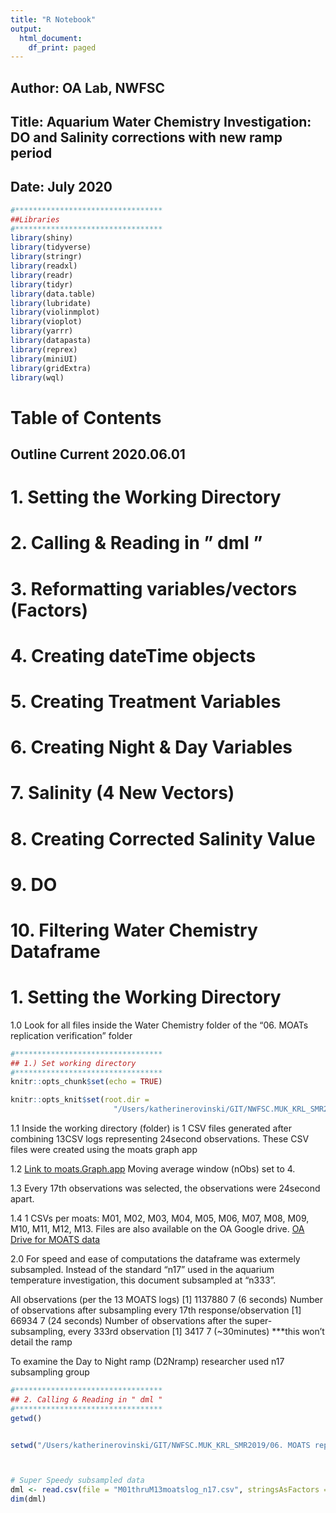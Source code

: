 ```yaml
---
title: "R Notebook"
output:
  html_document:
    df_print: paged
---
```


## Author: OA Lab, NWFSC
## Title: Aquarium Water Chemistry Investigation: DO and Salinity corrections with new ramp period
## Date: July 2020


```r

#*********************************
##Libraries
#********************************* 
library(shiny)
library(tidyverse)
library(stringr)
library(readxl)
library(readr)
library(tidyr)
library(data.table)
library(lubridate)
library(violinmplot)
library(vioplot)
library(yarrr)
library(datapasta)
library(reprex)
library(miniUI)
library(gridExtra)
library(wql)
```



# Table of Contents
## Outline Current 2020.06.01

# 1. Setting the Working Directory
# 2. Calling & Reading in " dml "
# 3. Reformatting variables/vectors (Factors)
# 4. Creating dateTime objects
# 5. Creating Treatment Variables
# 6. Creating Night & Day Variables 
# 7. Salinity (4 New Vectors)
# 8. Creating Corrected Salinity Value 
# 9. DO
# 10. Filtering Water Chemistry Dataframe

# 1. Setting the Working Directory
1.0
Look for all files inside the Water Chemistry folder of the "06. MOATs replication verification" folder
```r
#*********************************
## 1.) Set working directory
#*********************************
knitr::opts_chunk$set(echo = TRUE)

knitr::opts_knit$set(root.dir =
                       "/Users/katherinerovinski/GIT/NWFSC.MUK_KRL_SMR2019/06. MOATS replication verification/01a. WaterChemistry Data")
```

1.1 
Inside the working directory (folder) is 1 CSV files generated after combining 13CSV logs representing 24second observations. These CSV files were created using the moats graph app

1.2 
[Link to moats.Graph.app](http://github.com/pmcelhany/moatsGraphs.git)
Moving average window (nObs) set to 4. 

1.3 
Every 17th observations was selected, the observations were 24second apart. 

1.4 
1 CSVs per moats: M01, M02, M03, M04, M05, M06, M07, M08, M09, M10, M11, M12, M13. Files are also available on the OA Google drive. [OA Drive for MOATS data](https://drive.google.com/open?id=13a2hk1a9I9gRIgf2Xyl1dSYDf5vnyYvs)

2.0 
For speed and ease of computations the dataframe was extermely subsampled. 
Instead of the standard "n17" used in the aquarium temperature investigation, this document subsampled at "n333". 

All observations (per the 13 MOATS logs)
[1] 1137880   7 (6 seconds)
Number of observations after subsampling every 17th response/observation
[1] 66934     7 (24 seconds)
Number of observations after the super-subsampling, every 333rd observation
[1] 3417      7 (~30minutes) ***this won't detail the ramp

To examine the Day to Night ramp (D2Nramp) researcher used n17 subsampling group

```r
#*********************************
## 2. Calling & Reading in " dml " 
#*********************************
getwd()


setwd("/Users/katherinerovinski/GIT/NWFSC.MUK_KRL_SMR2019/06. MOATS replication verification/01a. WaterChemistry Data")



# Super Speedy subsampled data
dml <- read.csv(file = "M01thruM13moatslog_n17.csv", stringsAsFactors = FALSE)
dim(dml)


```

